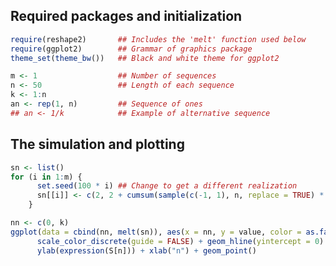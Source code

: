 
Required packages and initialization
------------------------------------

```r
require(reshape2)       ## Includes the 'melt' function used below
require(ggplot2)        ## Grammar of graphics package
theme_set(theme_bw())   ## Black and white theme for ggplot2

m <- 1                  ## Number of sequences
n <- 50                 ## Length of each sequence
k <- 1:n       
an <- rep(1, n)         ## Sequence of ones
## an <- 1/k            ## Example of alternative sequence
```

The simulation and plotting
---------------------------

```r
sn <- list()
for (i in 1:m) {
      set.seed(100 * i) ## Change to get a different realization
      sn[[i]] <- c(2, 2 + cumsum(sample(c(-1, 1), n, replace = TRUE) * an))
    }

nn <- c(0, k)
ggplot(data = cbind(nn, melt(sn)), aes(x = nn, y = value, color = as.factor(L1))) + 
      scale_color_discrete(guide = FALSE) + geom_hline(yintercept = 0) +
      ylab(expression(S[n])) + xlab("n") + geom_point()
```
